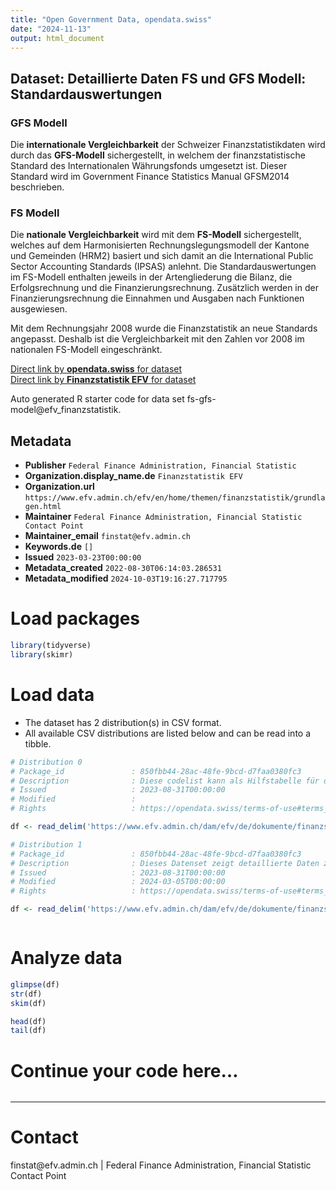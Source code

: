 ```yaml
---
title: "Open Government Data, opendata.swiss"
date: "2024-11-13"
output: html_document
---
```


## Dataset: Detaillierte Daten FS und GFS Modell: Standardauswertungen

### GFS Modell
Die __internationale Vergleichbarkeit__ der Schweizer Finanzstatistikdaten wird durch das __GFS-Modell__ sichergestellt, in welchem der finanzstatistische Standard des Internationalen Währungsfonds umgesetzt ist. Dieser Standard wird im Government Finance Statistics Manual GFSM2014 beschrieben.

### FS Modell
Die __nationale Vergleichbarkeit__ wird mit dem __FS-Modell__ sichergestellt, welches auf dem Harmonisierten Rechnungslegungsmodell der Kantone und Gemeinden (HRM2) basiert und sich damit an die International Public Sector Accounting Standards (IPSAS) anlehnt. Die Standardauswertungen im FS-Modell enthalten jeweils in der Artengliederung die Bilanz, die Erfolgsrechnung und die Finanzierungsrechnung. Zusätzlich werden in der Finanzierungsrechnung die Einnahmen und Ausgaben nach Funktionen ausgewiesen.

Mit dem Rechnungsjahr 2008 wurde die Finanzstatistik an neue Standards angepasst. Deshalb ist die Vergleichbarkeit mit den Zahlen vor 2008 im nationalen FS-Modell eingeschränkt.

[Direct link by **opendata.swiss** for dataset](https://opendata.swiss/de/dataset/detaillierte-daten-fs-und-gfs-modell-standardauswertungen)<br>
[Direct link by **Finanzstatistik EFV** for dataset](https://www.efv.admin.ch/efv/en/home/themen/finanzstatistik/daten.html)

Auto generated R starter code for data set fs-gfs-model@efv_finanzstatistik.

## Metadata

- **Publisher** `Federal Finance Administration, Financial Statistic`
- **Organization.display_name.de** `Finanzstatistik EFV`
- **Organization.url** `https://www.efv.admin.ch/efv/en/home/themen/finanzstatistik/grundlagen.html`
- **Maintainer** `Federal Finance Administration, Financial Statistic Contact Point`
- **Maintainer_email** `finstat@efv.admin.ch`
- **Keywords.de** `[]`
- **Issued** `2023-03-23T00:00:00`
- **Metadata_created** `2022-08-30T06:14:03.286531`
- **Metadata_modified** `2024-10-03T19:16:27.717795`


# Load packages

```r

library(tidyverse)
library(skimr)

```

# Load data

-   The dataset has 2 distribution(s) in CSV format.
-   All available CSV distributions are listed below and can be read into a tibble.

```r

# Distribution 0
# Package_id               : 850fbb44-28ac-48fe-9bcd-d7faa0380fc3
# Description              : Diese codelist kann als Hilfstabelle für die Dimensionen _arten_ und _funk_ des zugehörigen Datensets (identifier: resource_standardauswertung) verwendet werden.
# Issued                   : 2023-08-31T00:00:00
# Modified                 : 
# Rights                   : https://opendata.swiss/terms-of-use#terms_by

df <- read_delim('https://www.efv.admin.ch/dam/efv/de/dokumente/finanzstatistik/daten/standardauswertung_codelist.csv')

# Distribution 1
# Package_id               : 850fbb44-28ac-48fe-9bcd-d7faa0380fc3
# Description              : Dieses Datenset zeigt detaillierte Daten zu öffentlichen Finanzen gemäss FS- und GFS-Modell. Folgende Dimensionen sind verfügbar: * arten: ermöglicht Artengliederung (siehe zugehörige codelist) * funk: ermöglicht funktionale Gliederung (siehe codelist) * jahr: zeigt das entsprechende Jahr * value: zeigt den Wert der entsprechenden Position * dim: zeigt die Kategorie, zu welcher die Position gehört (siehe https://www.efv.admin.ch/dam/efv/de/dokumente/finanzstatistik/daten/readme.xlsx.download.xlsx/readme.xlsx sheet "glossary", "GFS: Tabellenblätter" resp. "FS: Tabellenblätter") * hh: zeigt den entsprechenden öffentlichen Haushalt (siehe https://www.efv.admin.ch/dam/efv/de/dokumente/finanzstatistik/daten/readme.xlsx.download.xlsx/readme.xlsx sheet "file_structure") * unit: zeigt die Einheit des Wertes * model: zeigt das betrachtete Modell
# Issued                   : 2023-08-31T00:00:00
# Modified                 : 2024-03-05T00:00:00
# Rights                   : https://opendata.swiss/terms-of-use#terms_by

df <- read_delim('https://www.efv.admin.ch/dam/efv/de/dokumente/finanzstatistik/daten/standardauswertung.csv')



```

# Analyze data

```r

glimpse(df)
str(df)
skim(df)

head(df)
tail(df)

```

# Continue your code here...

```r

```

------------------------------------------------------------------------

# Contact

finstat@efv.admin.ch | Federal Finance Administration, Financial Statistic Contact Point
